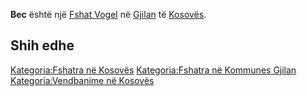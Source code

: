 {{Fshat në Kosovës
 | Emri                = Bec
| sqi_N_name = Bec
| sqi_N_FULL_NAME_RO = Bec
| sqi_N_FULL_NAME_ND_RO = Bec
| sqi_N_SORT_NAME_RG = BEC
| sqi_N_FULL_NAME_RG = Bec
| sqi_N_FULL_NAME_ND_RG = Bec
| srp_N_name = Bec
| srp_N_FULL_NAME_RO = Bec
| srp_N_FULL_NAME_ND_RO = Bec
| srp_N_SORT_NAME_RG = BEC
| srp_N_FULL_NAME_RG = Bec
| srp_N_FULL_NAME_ND_RG = Bec
| srp_NS_name = Бец
| srp_NS_FULL_NAME_RO = Бец
| srp_NS_FULL_NAME_ND_RO = Бец
| srp_NS_SORT_NAME_RG = БЕЦ
| srp_NS_FULL_NAME_RG = Бец
| srp_NS_FULL_NAME_ND_RG = Бец

 | Emri (Rasa dhanore) = 
 | Figura              = 
 | Shteti              = Kosovo
 | Komuna              = Gjilan
 | Kodi postar         = 
 | Sipërfaqja          = 

 | Popullsia           = 

 | Regj. i popullsisë  = 
 | Dend. e popullsisë  = 
 | Faqja zyrtare       = 
 <!--- Koordinatat ----> 
 | Gjerësia            = 42.443056
 | Gjatësia            = 20.449444
 | Lartësia            = 
}}
'''Bec''' është një [[Fshat Vogel]] në [[Gjilan]] të [[Kosovës]].

<!-- == Gjeografia == -->
<!-- == Historia == -->
<!-- == Demografia == -->
== Shih edhe ==
{{Komuna Gjilan}}
{{Kosovo-Administrata-Cung}}

[[Kategoria:Fshatra në Kosovës]]
[[Kategoria:Fshatra në Kommunes Gjilan]]
[[Kategoria:Vendbanime në Kosovës]]